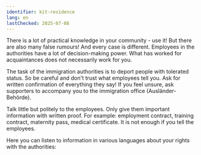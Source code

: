 ```yaml
---
identifier: kit-residence
lang: en
lastChecked: 2025-07-08
---
```


There is a lot of practical knowledge in your community - use it! But there are also many false rumours! And every case is different. Employees in the authorities have a lot of decision-making power. What has worked for acquaintances does not necessarily work for you.

<BlockBox identifier="residence">
    <Block identifier="residence" collection="flyers" />
</BlockBox>

The task of the immigration authorities is to deport people with tolerated status. So be careful and don't trust what employees tell you. Ask for written confirmation of everything they say! If you feel unsure, ask supporters to accompany you to the immigration office (Ausländer-Behörde).

Talk little but politely to the employees. Only give them important information with written proof. For example: employment contract, training contract, maternity pass, medical certificate. It is not enough if you tell the employees.

Here you can listen to information in various languages about your rights with the authorities:

<ExternalShortLink identifier="sfr_audio" />
